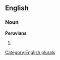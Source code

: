 
==English==

===Noun===
'''Peruvians'''

# {{plural of|[[Peruvian]]}}

[[Category:English plurals]]